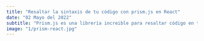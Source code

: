 ```yaml
---
title: "Resaltar la sintaxis de tu código con prism.js en React"
date: "02 Mayo del 2022"
subtitle: "Prism.js es una librería increible para resaltar código en tu pagina. Probablemente la mejor que he visto y usado. Sin embargo, tiene un problema serio..."
image: "1/prism-react.jpg"
---
```


<ContainerBlog>
  <Title text="Resaltar la sintaxis de tu código con prism.js en React" />
  <Date text="02 Mayo del 2022" />

<Photo image="1/prism-react.jpg" />
<p>
  Prism.js es una librería increible para resaltar código en tu pagina.
  Probablemente la mejor que he visto y usado. Sin embargo, tiene un problema
  serio. La documentación, aunque simple, se siente muy confusa al mismo tiempo.
  No puedo evitar sentirme un poco perdido cada vez que trato de usarlo con
  React.
</p>

<p>
  Como acabo de pasar por el proceso de implementación de Prism.js justo en esta
  pagina web, decidí escribir un tutorial simple sobre cómo usarlo con React.
  Todos los ejemplos de código que está a punto de ver usan Prism.js para
  resaltar el código.
</p>

<a>
  **Este tutorial asume que se está utilizando el paquete de React estándar**
</a>

<Subtitle text="Instalación de Prism.js" />

<p>
  Lo primero que debemos hacer es instalar la biblioteca
  <Link href="https://github.com/FormidableLabs/prism-react-renderer">
    prism-react-renderer
  </Link>
  con NPM o yarn al igual que el paquete de styled-components que utilizaremos mas
  adelante.
</p>

<CodeBox
  language="bash"
  code="npm install --save prism-react-renderer styled-components
# OR
yarn add prism-react-renderer styled-components"
/>

<Subtitle text="Creación del componente" />
<p>
  Dentro de nuestro proyecto vamos a nuestra carpeta de <Code>components</Code>,
  en caso de no tenerla la creamos y dentro de ella creamos el archivo{" "}
  <Code>CodeBox.js</Code> o el nombre que deseas que tenga tu componente.
</p>

<Photo image="1/1.jpg" />

<p>
  Tambien dentro de <Code>components</Code>, creamos un archivo llamado{" "}
  <Code>Styles.js</Code> que son los estilos necesarios para nuestro{" "}
  <Code>CodeBox.js</Code>
</p>
<a>
  Componente <Code>Styles.js</Code>:
</a>
<CodeBox
  language="jsx"
  code='import styled from "styled-components";
        
  font-family: sans-serif;
  text-align: center;
`;
      
  text-align: left;
  margin: 1em 0;
  padding: 0.5em;
  overflow: scroll;
        
& .token-line {
line-height: 1.3em;
height: 1.3em;
}
`;
          
  display: table-row;
`;
       
  display: table-cell;
  text-align: right;
  padding-right: 1em;
  user-select: none;
  opacity: 0.5;
`;
              
  display: table-cell;
`;
'
/>

<a>
  Componente <Code>CodeBox.js</Code> de ejemplo:
</a>

<CodeBox
  language="jsx"
  code='import React from "react";
            
const exampleCode = `
function someDemo() {
  var test = "Hello World!";
  console.log(test);
};
             
return () => <App />;
`;
          
const CodeBox = () => {
  const codeFinal = code.trim();
  return (
    <Highlight
      {...defaultProps}
      theme={theme}
      code={exampleCode}
      language="jsx"
    >
      {({ className, style, tokens, getLineProps, getTokenProps }) => (
        <Pre className={className} style={style}>
          {tokens.map((line, i) => (
            <div {...getLineProps({ line, key: i })}>
              {line.map((token, key) => (
                <span {...getTokenProps({ token, key })} />
              ))}
            </div>
          ))}
        </Pre>
      )}
    </Highlight>
  );
};
                
'
/>

<a>
  Componente <Code>CodeBox.js</Code> dinamico:
</a>

<CodeBox
  language="jsx"
  code='import React from "react";
     
const CodeBox = ({ language, code }) => {
  const codeFinal = code.trim();
  return (
    <Highlight
      {...defaultProps}
      theme={theme}
      code={codeFinal}
      language={language}
    >
      {({ className, style, tokens, getLineProps, getTokenProps }) => (
        <Pre className={className} style={style}>
          {tokens.map((line, i) => (
            <div {...getLineProps({ line, key: i })}>
              {line.map((token, key) => (
                <span {...getTokenProps({ token, key })} />
              ))}
            </div>
          ))}
        </Pre>
      )}
    </Highlight>
  );
};
    
'
/>

<p>
  En este componente funcional, recibimos como 2 props para que nuestro{" "}
  <Code>CodeBox</Code> sea mas dinamico, el primero es <Code>Language</Code> con
  el cual definimos cual sera el lenguaje de nuestro código, el segundo es{" "}
  <Code>Code</Code> que sera nuestro código que queremos resaltar.
</p>
<Subtitle text="Ejemplo" />

<p>
  En nuestro <Code>index.js</Code> vamos a importar nuestro componente{" "}
  <Code>CodeBox.js</Code>:
</p>

<CodeBox
  language="jsx"
  code='import CodeBox from "../components/CodeBox";
   
  return <CodeBox />;
}
'
/>
<a>En el caso del componente dinamico seria algo así: </a>
<CodeBox
  language="jsx"
  code='import CodeBox from "../components/CodeBox";
   
  return (
    <CodeBox
      language="jsx"
      code="// index.js
// Módulo de operaciones matemáticas
module.exports = {
  add: (a, b) => a + b,
  mult: (a, b) => a \ b
}
"
    />
  );
}
'
/>
</ContainerBlog>
